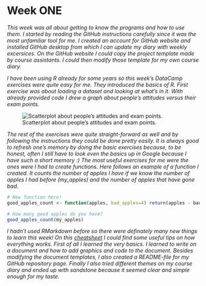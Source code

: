 # Week ONE

*This week was all about getting to know the programs and how to use them. I started by reading the GitHub instructions carefully since it was the most unfamiliar tool for me. I created an account for GitHub website and installed GitHub desktop from which I can update my diary with weekly excersices. On the GitHub website I could copy the project template made by course assistants. I could then modify those template for my own course diary.* 

*I have been using R already for some years so this week's DataCamp exercises were quite easy for me. They introduced the basics of R. First exercise was about loading a dataset and looking at what's in it. With already provided code I drew a graph about people's attitudes versus their exam points.* 

![Scatterplot about people's attitudes and exam points.](C:\Users\Paula\Documents\GitHub\IODS-project\plotti1.png)

*The rest of the exercises were quite straight-forward as well and by following the instructions they could be done pretty easily. It is always good to refresh one's memory by doing the basic exercises because, to be honest, often I still have to look even the basics up in Google because I have such a short memory :) The most useful exercises for me were the ones were I had to create functions. Here follows an example of a function I created. It counts the number of apples I have if we know the number of apples I had before (my_apples) and the number of apples that have gone bad.*

```r
# New function here!
good_apples_count <- function(apples, bad_apples=4) return(apples - bad_apples)

# How many good apples do you have?
good_apples_count(my_apples)
```

*I hadn't used RMarkdown before so there were definately many new things to learn this week! On this [cheatsheet](https://www.rstudio.com/wp-content/uploads/2016/03/rmarkdown-cheatsheet-2.0.pdf) I could find some useful tips on how everything works. First of all I learned the very basics. I learned to write on a document and how to add graphics and code to the document. Besides modifying the document templates, I also created a README-file for my GitHub repository page. Finally I also tried different themes on my course diary and ended up with sandstone because it seemed clear and simple enough for my taste.*
